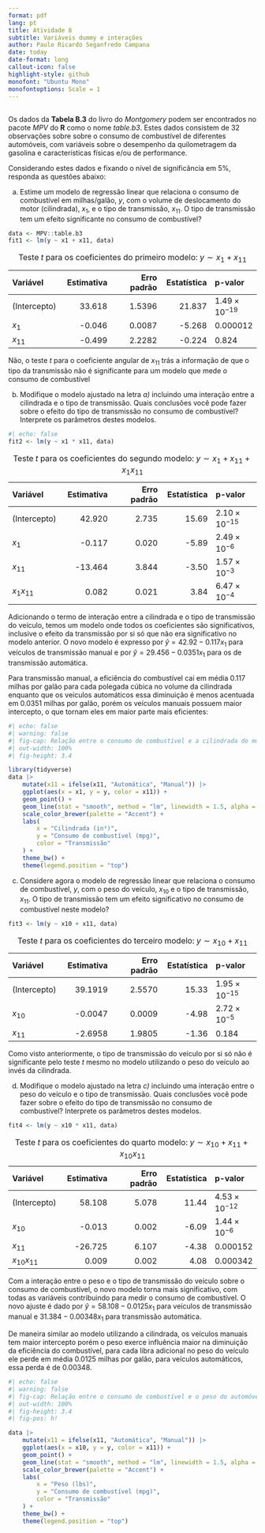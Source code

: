 ```yaml
---
format: pdf
lang: pt
title: Atividade 8
subtitle: Variáveis dummy e interações
author: Paulo Ricardo Seganfredo Campana
date: today
date-format: long
callout-icon: false
highlight-style: github
monofont: "Ubuntu Mono"
monofontoptions: Scale = 1
---
```


::: hidden
\pagestyle{empty}
\thispagestyle{empty}
:::

::: callout-note 
#
Os dados da **Tabela B.3** do livro do *Montgomery* podem ser encontrados no pacote *MPV* do **R** como o nome *table.b3*. Estes dados consistem de 32 observações sobre sobre o consumo de combustível de diferentes automóveis, com variáveis sobre o desempenho da quilometragem da gasolina e características físicas e/ou de performance.

\vspace{+12pt}

Considerando estes dados e fixando o nível de significância em 5%, responda as questões abaixo:
:::

a) Estime um modelo de regressão linear que relaciona o consumo de combustível em milhas/galão, $y$, com o volume de deslocamento do motor (cilindrada), $x_1$, e o tipo de transmissão, $x_{11}$. O tipo de transmissão tem um efeito significante no consumo de combustível?

```r
data <- MPV::table.b3
fit1 <- lm(y ~ x1 + x11, data)
```

: Teste $t$ para os coeficientes do primeiro modelo: $y \sim x_1 + x_{11}$

|Variável     | Estimativa| Erro padrão| Estatística|p-valor    |
|:------------|----------:|-----------:|-----------:|:----------|
|(Intercepto) |     33.618|      1.5396|      21.837|$1.49 \times 10^{-19}$|
|$x_1$        |     -0.046|      0.0087|      -5.268| 0.000012  |
|$x_{11}$     |     -0.499|      2.2282|      -0.224| 0.824     |

Não, o teste $t$ para o coeficiente angular de $x_{11}$ trás a informação de que o tipo da transmissão não é significante para um modelo que mede o consumo de combustível 

b) Modifique o modelo ajustado na letra *a)* incluindo uma interação entre a cilindrada e o tipo de transmissão. Quais conclusões você pode fazer sobre o efeito do tipo de transmissão no consumo de combustível? Interprete os parâmetros destes modelos.

```r
#| echo: false
fit2 <- lm(y ~ x1 * x11, data)
```

: Teste $t$ para os coeficientes do segundo modelo: $y \sim x_1 + x_{11} + x_1 x_{11}$

|Variável     | Estimativa| Erro padrão| Estatística|p-valor    |
|:------------|----------:|-----------:|-----------:|:----------|
|(Intercepto) |     42.920|       2.735|       15.69|$2.10 \times 10^{-15}$|
|$x_1$        |     -0.117|       0.020|       -5.89|$2.49 \times 10^{-6}$|
|$x_{11}$     |    -13.464|       3.844|       -3.50|$1.57 \times 10^{-3}$|
|$x_1 x_{11}$ |      0.082|       0.021|        3.84|$6.47 \times 10^{-4}$|

Adicionando o termo de interação entre a cilindrada e o tipo de transmissão do veículo, temos um modelo onde todos os coeficientes são significativos, inclusive o efeito da transmissão por si só que não era significativo no modelo anterior. O novo modelo é expresso por $\hat y = 42.92 - 0.117 x_1$ para veículos de transmissão manual e por $\hat y = 29.456 - 0.0351 x_1$ para os de transmissão automática.

Para transmissão manual, a eficiência do combustível cai em média 0.117 milhas por galão para cada polegada cúbica no volume da cilindrada enquanto que os veículos automáticos essa diminuição é menos acentuada em 0.0351 milhas por galão, porém os veículos manuais possuem maior intercepto, o que tornam eles em maior parte mais eficientes:

```r
#| echo: false
#| warning: false
#| fig-cap: Relação entre o consumo de combustível e a cilindrada do motor para veículos de transmissão manual e automática
#| out-width: 100%
#| fig-height: 3.4

library(tidyverse)
data |> 
    mutate(x11 = ifelse(x11, "Automática", "Manual")) |> 
    ggplot(aes(x = x1, y = y, color = x11)) +
    geom_point() +
    geom_line(stat = "smooth", method = "lm", linewidth = 1.5, alpha = 0.25) +
    scale_color_brewer(palette = "Accent") +
    labs(
        x = "Cilindrada (in³)",
        y = "Consumo de combustível (mpg)",
        color = "Transmissão"
    ) +
    theme_bw() +
    theme(legend.position = "top")
```

c) Considere agora o modelo de regressão linear que relaciona o consumo de combustível, $y$, com o peso do veículo, $x_{10}$ e o tipo de transmissão, $x_{11}$. O tipo de transmissão tem um efeito significativo no consumo de combustível neste modelo?

```r
fit3 <- lm(y ~ x10 + x11, data)
```

: Teste $t$ para os coeficientes do terceiro modelo: $y \sim x_{10} + x_{11}$

|Variável     | Estimativa| Erro padrão| Estatística|p-valor    |
|:------------|----------:|-----------:|-----------:|:----------|
|(Intercepto) |    39.1919|      2.5570|       15.33|$1.95 \times 10^{-15}$|
|$x_{10}$     |    -0.0047|      0.0009|       -4.98|$2.72 \times 10^{-5}$|
|$x_{11}$     |    -2.6958|      1.9805|       -1.36| 0.184     |

Como visto anteriormente, o tipo de transmissão do veículo por si só não é significante pelo teste $t$ mesmo no modelo utilizando o peso do veículo ao invés da cilindrada.

d) Modifique o modelo ajustado na letra *c)* incluindo uma interação entre o peso do veículo e o tipo de transmissão. Quais conclusões você pode fazer sobre o efeito do tipo de transmissão no consumo de combustível? Interprete os parâmetros destes modelos.

```r
fit4 <- lm(y ~ x10 * x11, data)
```

: Teste $t$ para os coeficientes do quarto modelo: $y \sim x_{10} + x_{11} + x_{10} x_{11}$

|Variável     | Estimativa| Erro padrão| Estatística|p-valor    |
|:------------|----------:|-----------:|-----------:|:----------|
|(Intercepto) |     58.108|       5.078|       11.44|$4.53 \times 10^{-12}$|
|$x_{10}$     |     -0.013|       0.002|       -6.09|$1.44 \times 10^{-6}$|
|$x_{11}$     |    -26.725|       6.107|       -4.38| 0.000152  |
|$x_{10} x_{11}$|    0.009|       0.002|        4.08| 0.000342  |

Com a interação entre o peso e o tipo de transmissão do veículo sobre o consumo de combustível, o novo modelo torna mais significativo, com todas as variáveis contribuindo para medir o consumo de combustível. O novo ajuste é dado por $\hat y = 58.108 - 0.0125 x_1$ para veículos de transmissão manual e $31.384 - 0.00348 x_1$ para transmissão automática.

De maneira similar ao modelo utilizando a cilindrada, os veículos manuais tem maior intercepto porém o peso exerce influência maior na diminuição da eficiência do combustível, para cada libra adicional no peso do veículo ele perde em média 0.0125 milhas por galão, para veículos automáticos, essa perda é de 0.00348.

```r
#| echo: false
#| warning: false
#| fig-cap: Relação entre o consumo de combustível e o peso do automóvel para veículos de transmissão manual e automática
#| out-width: 100%
#| fig-height: 3.4
#| fig-pos: h!

data |> 
    mutate(x11 = ifelse(x11, "Automática", "Manual")) |> 
    ggplot(aes(x = x10, y = y, color = x11)) +
    geom_point() +
    geom_line(stat = "smooth", method = "lm", linewidth = 1.5, alpha = 0.25) +
    scale_color_brewer(palette = "Accent") +
    labs(
        x = "Peso (lbs)",
        y = "Consumo de combustível (mpg)",
        color = "Transmissão"
    ) +
    theme_bw() +
    theme(legend.position = "top")
```
